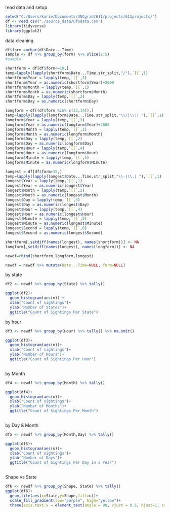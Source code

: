 read data and setup
```r
setwd("C:/Users/karie/Documents/UNCgrad/611/projects/611projects/")
df <- read.csv("./source_data/ufodata.csv")
library(tidyverse)
library(ggplot2)
```

data cleaning
```r
df$form =nchar(df$Date...Time)
sample <- df %>% group_by(form) %>% slice(1:5)
#sample

shortform = df[df$form<=10,]
temp=lapply(lapply(shortform$Date...Time,str_split,"/"),`[[`,1)
shortform$Year = lapply(temp,`[[`,3)
shortform$Year = as.numeric(shortform$Year)+2000 
shortform$Month = lapply(temp,`[[`,1)
shortform$Month = as.numeric(shortform$Month)
shortform$Day = lapply(temp,`[[`,2)
shortform$Day = as.numeric(shortform$Day)

longform = df[(df$form %in% c(13,14)),]
temp=lapply(lapply(longform$Date...Time,str_split,"\\/|\\:| "),`[[`,1)
longform$Year = lapply(temp,`[[`,3)
longform$Year = as.numeric(longform$Year)+2000 
longform$Month = lapply(temp,`[[`,1)
longform$Month = as.numeric(longform$Month)
longform$Day = lapply(temp,`[[`,2)
longform$Day = as.numeric(longform$Day)
longform$Hour = lapply(temp,`[[`,4)
longform$Hour = as.numeric(longform$Hour)
longform$Minute = lapply(temp,`[[`,5)
longform$Minute = as.numeric(longform$Minute)

longest = df[df$form>15,]
temp=lapply(lapply(longest$Date...Time,str_split,"\\-|\\.| "),`[[`,1)
longest$Year = lapply(temp,`[[`,1)
longest$Year = as.numeric(longest$Year)
longest$Month = lapply(temp,`[[`,2)
longest$Month = as.numeric(longest$Month)
longest$Day = lapply(temp,`[[`,3)
longest$Day = as.numeric(longest$Day)
longest$Hour = lapply(temp,`[[`,4)
longest$Hour = as.numeric(longest$Hour)
longest$Minute = lapply(temp,`[[`,5)
longest$Minute = as.numeric(longest$Minute)
longest$Second = lapply(temp,`[[`,6)
longest$Second = as.numeric(longest$Second)

shortform[,setdiff(names(longest), names(shortform))] <- NA
longform[,setdiff(names(longest), names(longform))] <- NA

newdf=rbind(shortform,longform,longest)

newdf = newdf %>% mutate(Date...Time=NULL, form=NULL)
```


by state
```r
df2 <- newdf %>% group_by(State) %>% tally() 

ggplot(df2)+
  geom_histogram(aes(n)) +
  xlab("Count of sightings")+
  ylab("Number of States")+
  ggtitle("Count of Sightings Per State")
```

by hour
```r
df3 <- newdf %>% group_by(Hour) %>% tally() %>% na.omit()

ggplot(df3)+
  geom_histogram(aes(n))+
  xlab("Count of sightings")+
  ylab("Number of Hours")+
  ggtitle("Count of Sightings Per Hour")
  
```

by Month
```r
df4 <- newdf %>% group_by(Month) %>% tally() 

ggplot(df4)+
  geom_histogram(aes(n))+  
  xlab("Count of sightings")+
  ylab("Number of Months")+
  ggtitle("Count of Sightings Per Month")
  
```


by Day & Month
```r
df5 <- newdf %>% group_by(Month,Day) %>% tally() 

ggplot(df5)+
  geom_histogram(aes(n))+
  xlab("Count of sightings")+
  ylab("Number of Days")+
  ggtitle("Count of Sightings Per Day in a Year")
  
```

Shape vs State
```r
df6 <- newdf %>% group_by(Shape, State) %>% tally() 
ggplot(df6)+
  geom_tile(aes(x=State,y=Shape,fill=n))+
  scale_fill_gradient(low="purple", high="yellow")+
  theme(axis.text.x = element_text(angle = 90, vjust = 0.5, hjust=1, size=5),axis.text.y = element_text(size=7))
```

